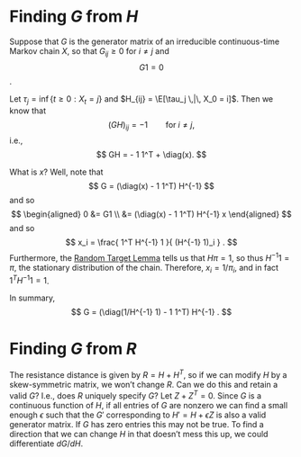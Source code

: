 # Finding $G$ from $H$

Suppose that $G$ is the generator matrix of an irreducible continuous-time Markov chain $X$,
so that $G_{ij} \ge 0$ for $i \neq j$ and
$$ G 1 = 0 $$.

Let $\tau_{j} = \inf\{t \ge 0 : X_t = j\}$ and $H_{ij} = \E[\tau_j \,|\, X_0 = i]$.
Then we know that
$$
    (G H)_{ij} = -1 \qquad \text{for} \; i \neq j ,
$$
i.e.,
$$
    GH = - 1 1^T + \diag(x).
$$

What is $x$?  Well, note that
$$
    G = (\diag(x) - 1 1^T) H^{-1}
$$
and so
$$ \begin{aligned}
    0 &= G1 \\
    &= (\diag(x) - 1 1^T) H^{-1} x 
\end{aligned} $$
and so
$$
    x_i = \frac{ 1^T H^{-1} 1 }{ (H^{-1} 1)_i } .
$$
Furthermore,
the [Random Target Lemma](https://www.stat.berkeley.edu/users/aldous/RWG/Book_Ralph/Ch2.S2.html)
tells us that $H \pi = 1$, so thus $H^{-1} 1 = \pi$, the stationary distribution of the chain.
Therefore, $x_i = 1/\pi_i$,
and in fact $1^T H^{-1} 1 = 1$.

In summary,
$$
    G = (\diag(1/H^{-1} 1) - 1 1^T) H^{-1} .
$$


# Finding $G$ from $R$

The resistance distance is given by
$R = H + H^T$, so if we can modify $H$ by a skew-symmetric matrix,
we won't change $R$.
Can we do this and retain a valid $G$?
I.e., does $R$ uniquely specify $G$?
Let $Z + Z^T = 0$. 
Since $G$ is a continuous function of $H$, if all entries of $G$ are nonzero
we can find a small enough $\epsilon$ such that the $G'$ corresponding to $H' = H + \epsilon Z$
is also a valid generator matrix.
If $G$ has zero entries this may not be true.
To find a direction that we can change $H$ in that doesn't mess this up,
we could differentiate $dG/dH$.


